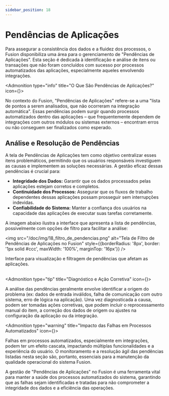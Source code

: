 ```yaml
---
sidebar_position: 18
---
```



# Pendências de Aplicações

Para assegurar a consistência dos dados e a fluidez dos processos, o Fusion disponibiliza uma área para o gerenciamento de "Pendências de Aplicações". Esta seção é dedicada à identificação e análise de itens ou transações que não foram concluídos com sucesso por processos automatizados das aplicações, especialmente aqueles envolvendo integrações.

<Admonition type="info" title="O Que São Pendências de Aplicações?" icon={<AlertTriangle />}>
  <p>
    No contexto do Fusion, "Pendências de Aplicações" refere-se a uma "lista de pontos a serem analisados, que não ocorreram na integração automática". Essas pendências podem surgir quando processos automatizados dentro das aplicações – que frequentemente dependem de integrações com outros módulos ou sistemas externos – encontram erros ou não conseguem ser finalizados como esperado.
  </p>
</Admonition>

## Análise e Resolução de Pendências

A tela de Pendências de Aplicações tem como objetivo centralizar esses itens problemáticos, permitindo que os usuários responsáveis investiguem as causas e implementem as soluções necessárias. A gestão eficaz dessas pendências é crucial para:

* **Integridade dos Dados:** Garantir que os dados processados pelas aplicações estejam corretos e completos.
* **Continuidade dos Processos:** Assegurar que os fluxos de trabalho dependentes dessas aplicações possam prosseguir sem interrupções indevidas.
* **Confiabilidade do Sistema:** Manter a confiança dos usuários na capacidade das aplicações de executar suas tarefas corretamente.

A imagem abaixo ilustra a interface que apresenta a lista de pendências, possivelmente com opções de filtro para facilitar a análise:

<img src="/doc/img/18_filtro_de_pendencias.png" alt="Tela de Filtro de Pendências de Aplicações no Fusion" style={{borderRadius: '8px', border: '1px solid #ccc', maxWidth: '100%', marginTop: '16px'}} />
<figcaption style={{textAlign: 'center', fontSize: '0.9em', color: '#666', marginTop: '4px'}}>Interface para visualização e filtragem de pendências que afetam as aplicações.</figcaption>

<br/>

<Admonition type="tip" title="Diagnóstico e Ação Corretiva" icon={<Wrench />}>
  <p>
    A análise das pendências geralmente envolve identificar a origem do problema (ex: dados de entrada inválidos, falha de comunicação com outro sistema, erro de lógica na aplicação). Uma vez diagnosticada a causa, podem ser tomadas ações corretivas, que podem incluir o reprocessamento manual do item, a correção dos dados de origem ou ajustes na configuração da aplicação ou da integração.
  </p>
</Admonition>

<Admonition type="warning" title="Impacto das Falhas em Processos Automatizados" icon={<RouteOff />}>
  <p>
    Falhas em processos automatizados, especialmente em integrações, podem ter um efeito cascata, impactando múltiplas funcionalidades e a experiência do usuário. O monitoramento e a resolução ágil das pendências listadas nesta seção são, portanto, essenciais para a manutenção da qualidade operacional do sistema Fusion.
  </p>
</Admonition>

A gestão de "Pendências de Aplicações" no Fusion é uma ferramenta vital para manter a saúde dos processos automatizados do sistema, garantindo que as falhas sejam identificadas e tratadas para não comprometer a integridade dos dados e a eficiência das operações.